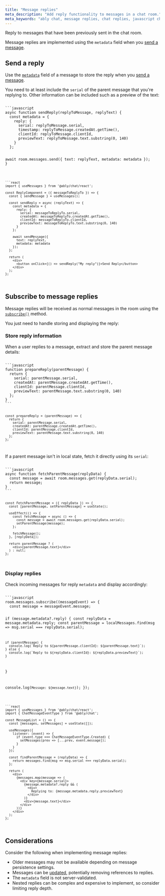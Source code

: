 ```yaml
---
title: "Message replies"
meta_description: "Add reply functionality to messages in a chat room."
meta_keywords: "ably chat, message replies, chat replies, javascript chat replies, typescript chat replies, chat metadata"
---
```


Reply to messages that have been previously sent in the chat room.

Message replies are implemented using the `metadata` field when you [send a message](/docs/chat/rooms/messages#send).

## Send a reply <a id="send-reply"/>

Use the [`metadata`](/docs/chat/rooms/messages#structure) field of a message to store the reply when you [send a message](/docs/chat/rooms/messages#send).

You need to at least include the `serial` of the parent message that you're replying to. Other information can be included such as a preview of the text:

<Code>
```javascript
async function sendReply(replyToMessage, replyText) {
  const metadata = {
    reply: {
      serial: replyToMessage.serial,
      timestamp: replyToMessage.createdAt.getTime(),
      clientId: replyToMessage.clientId,
      previewText: replyToMessage.text.substring(0, 140)
    }
  };

  await room.messages.send({
    text: replyText,
    metadata: metadata
  });
}
```

```react
import { useMessages } from '@ably/chat/react';

const ReplyComponent = ({ messageToReplyTo }) => {
  const { sendMessage } = useMessages();

  const sendReply = async (replyText) => {
    const metadata = {
      reply: {
        serial: messageToReplyTo.serial,
        createdAt: messageToReplyTo.createdAt.getTime(),
        clientId: messageToReplyTo.clientId,
        previewText: messageToReplyTo.text.substring(0, 140)
      }
    };

    await sendMessage({
      text: replyText,
      metadata: metadata
    });
  };

  return (
    <div>
      <button onClick={() => sendReply("My reply")}>Send Reply</button>
    </div>
  );
};
```
</Code>

## Subscribe to message replies <a id="subscribe"/>

Message replies will be received as normal messages in the room using the [`subscribe()`](/docs/chat/rooms/messages#subscribe) method.

You just need to handle storing and displaying the reply:

### Store reply information <a id="store"/>

When a user replies to a message, extract and store the parent message details:

<Code>
```javascript
function prepareReply(parentMessage) {
  return {
    serial: parentMessage.serial,
    createdAt: parentMessage.createdAt.getTime(),
    clientId: parentMessage.clientId,
    previewText: parentMessage.text.substring(0, 140)
  };
}
```

```react
const prepareReply = (parentMessage) => {
  return {
    serial: parentMessage.serial,
    createdAt: parentMessage.createdAt.getTime(),
    clientId: parentMessage.clientId,
    previewText: parentMessage.text.substring(0, 140)
  };
};
```
</Code>

If a parent message isn't in local state, fetch it directly using its `serial`:

<Code>
```javascript
async function fetchParentMessage(replyData) {
  const message = await room.messages.get(replyData.serial);
  return message;
}
```

```react
const FetchParentMessage = ({ replyData }) => {
  const [parentMessage, setParentMessage] = useState();

  useEffect(() => {
    const fetchMessage = async () => {
      const message = await room.messages.get(replyData.serial);
      setParentMessage(message);
    };

    fetchMessage();
  }, [replyData]);

  return parentMessage ? (
    <div>{parentMessage.text}</div>
  ) : null;
};
```
</Code>

### Display replies <a id="display"/>

Check incoming messages for reply `metadata` and display accordingly:

<Code>
```javascript
room.messages.subscribe((messageEvent) => {
  const message = messageEvent.message;

  if (message.metadata?.reply) {
    const replyData = message.metadata.reply;
    const parentMessage = localMessages.find(msg => msg.serial === replyData.serial);

    if (parentMessage) {
      console.log(`Reply to ${parentMessage.clientId}: ${parentMessage.text}`);
    } else {
      console.log(`Reply to ${replyData.clientId}: ${replyData.previewText}`);
    }
  }

  console.log(`Message: ${message.text}`);
});
```

```react
import { useMessages } from '@ably/chat/react';
import { ChatMessageEventType } from '@ably/chat';

const MessageList = () => {
  const [messages, setMessages] = useState([]);

  useMessages({
    listener: (event) => {
      if (event.type === ChatMessageEventType.Created) {
        setMessages(prev => [...prev, event.message]);
      }
    }
  });

  const findParentMessage = (replyData) => {
    return messages.find(msg => msg.serial === replyData.serial);
  };

  return (
    <div>
      {messages.map(message => (
        <div key={message.serial}>
          {message.metadata?.reply && (
            <div>
              Replying to: {message.metadata.reply.previewText}
            </div>
          )}
          <div>{message.text}</div>
        </div>
      ))}
    </div>
  );
};
```
</Code>

## Considerations

Consider the following when implementing message replies:

- Older messages may not be available depending on message persistence settings.
- Messages can be [updated](/docs/chat/rooms/messages#update), potentially removing references to replies.
- The `metadata` field is not server-validated.
- Nested replies can be complex and expensive to implement, so consider limiting reply depth.
